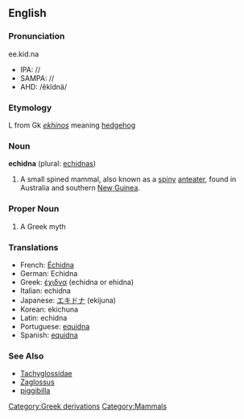 {{wikipedia2|Echidna (mammal)}}
==English==

===Pronunciation===
ee.kid.na
*IPA: //
*SAMPA: //
*AHD: /ĕkĭdnä/

===Etymology===
L from Gk ''[[ekhinos]]'' meaning [[hedgehog]]

===Noun===
'''echidna''' (plural: [[echidnas]])
# A small spined mammal, also known as a [[spiny]] [[anteater]], found in Australia and southern [[New Guinea]].

===Proper Noun===

#A Greek myth

===Translations===

*French: [[Échidna]]
*German: Echidna
*Greek: [[έχιδνα]] (echidna or ehidna)
*Italian: echidna
*Japanese: [[エキドナ]] (ekijuna)
*Korean: <!--[[]] (-->ekichuna<!--)-->
*Latin: echidna
*Portuguese: [[equidna]]
*Spanish: [[equidna]]

===See Also===
*[[Tachyglossidae]]
*[[Zaglossus]]
*[[piggibilla]]

[[Category:Greek derivations]][[Category:Mammals]]